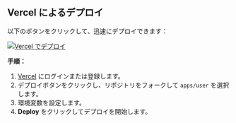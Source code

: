 ## Vercel によるデプロイ

以下のボタンをクリックして、迅速にデプロイできます：

[![Vercel でデプロイ](https://vercel.com/button)](https://vercel.com/new/clone?demo-description=PPanel%20は%20純粋で%2C%20プロフェッショナルで%2C%20完璧な%20オープンソースの%20プロキシパネルツールであり%2C%20学習と実用に最適な選択肢として設計されています&demo-image=https%3A%2F%2Furlscan.io%2Fliveshot%2F%3Fwidth%3D1920%26height%3D1080%26url%3Dhttps%3A%2F%2Fuser.ppanel.dev&demo-title=PPanel%20ユーザー%20Web&demo-url=https%3A%2F%2Fuser.ppanel.dev%2F&from=.&project-name=ppanel-user-web&repository-name=ppanel-web&repository-url=https%3A%2F%2Fgithub.com%2Fperfect-panel%2Fppanel-web&root-directory=apps%2Fuser&skippable-integrations=1)

**手順：**

1. [Vercel](https://vercel.com/) にログインまたは登録します。
2. デプロイボタンをクリックし、リポジトリをフォークして `apps/user` を選択します。
3. 環境変数を設定します。
4. **Deploy** をクリックしてデプロイを開始します。


<Giscus />
